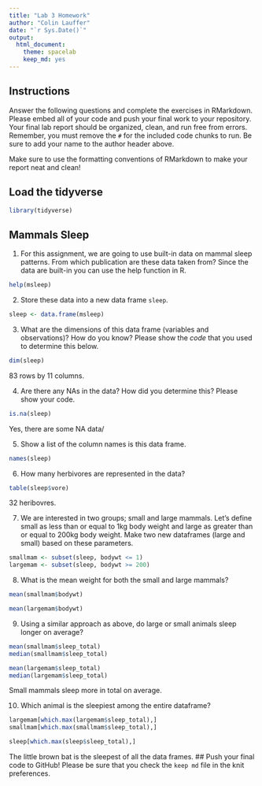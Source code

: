 ```yaml
---
title: "Lab 3 Homework"
author: "Colin Lauffer"
date: "`r Sys.Date()`"
output:
  html_document: 
    theme: spacelab
    keep_md: yes
---
```


## Instructions
Answer the following questions and complete the exercises in RMarkdown. Please embed all of your code and push your final work to your repository. Your final lab report should be organized, clean, and run free from errors. Remember, you must remove the `#` for the included code chunks to run. Be sure to add your name to the author header above.  

Make sure to use the formatting conventions of RMarkdown to make your report neat and clean!  

## Load the tidyverse
```r
library(tidyverse)
```

## Mammals Sleep
1. For this assignment, we are going to use built-in data on mammal sleep patterns. From which publication are these data taken from? Since the data are built-in you can use the help function in R.
```r
help(msleep)
```

2. Store these data into a new data frame `sleep`.
```r
sleep <- data.frame(msleep)
```

3. What are the dimensions of this data frame (variables and observations)? How do you know? Please show the *code* that you used to determine this below.  
```r
dim(sleep)
```
83 rows by 11 columns.

4. Are there any NAs in the data? How did you determine this? Please show your code.  
```r
is.na(sleep)
```
Yes, there are some NA data/

5. Show a list of the column names is this data frame.
```r
names(sleep)
```

6. How many herbivores are represented in the data?  
```r
table(sleep$vore)
```

32 heribovres.

7. We are interested in two groups; small and large mammals. Let's define small as less than or equal to 1kg body weight and large as greater than or equal to 200kg body weight. Make two new dataframes (large and small) based on these parameters.
```r
smallmam <- subset(sleep, bodywt <= 1)
largemam <- subset(sleep, bodywt >= 200)
```

8. What is the mean weight for both the small and large mammals?
```r
mean(smallmam$bodywt)
```

```r
mean(largemam$bodywt)
```

9. Using a similar approach as above, do large or small animals sleep longer on average?  
```r
mean(smallmam$sleep_total)
median(smallmam$sleep_total)
```

```r
mean(largemam$sleep_total)
median(largemam$sleep_total)
```

Small mammals sleep more in total on average.

10. Which animal is the sleepiest among the entire dataframe?
```r
largemam[which.max(largemam$sleep_total),]
smallmam[which.max(smallmam$sleep_total),]
```

```r
sleep[which.max(sleep$sleep_total),]
```
The little brown bat is the sleepest of all the data frames.
## Push your final code to GitHub!
Please be sure that you check the `keep md` file in the knit preferences.   